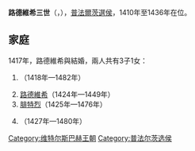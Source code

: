 {{Multiple issues|
{{Expand language|1=en|time=2021-01-10T11:50:10+00:00}}
{{Unreferenced|time=2021-01-10T11:50:10+00:00}}
}}
{{Infobox noble
| name        = 路德維希三世
| image       = Ludwig III. von der Pfalz.jpg
| succession  = 普法爾茨選侯
| reign       = 1410年 — 1436年
| predecessor = [[鲁普雷希特_(德意志)|魯普雷希特三世]]
| successor   = [[路德維希四世_(普法爾茨)|路德維希四世]]
| birth_date  = {{birth date|1378|1|23|df=y}}
| death_date  = {{death date and age|1436|12|30|1378|1|23|df=yes}}
| death_place = [[海德堡|海德堡]]
| noble family= [[維特爾斯巴赫王朝|維特爾斯巴赫王朝]]
| father      = [[鲁普雷希特_(德意志)|德意志的魯普雷希特]]
| mother      = [[紐倫堡的伊莉莎白|紐倫堡的伊莉莎白]]
}}
'''路德維希三世'''（{{lang-de|Ludwig III.}}，{{bd|1378年|1月23日|1436年|12月30日}}），[[普法尔茨统治者列表|普法爾茨選侯]]，1410年至1436年在位。

== 家庭 ==
1417年，路德維希與{{le|薩伏依的瑪蒂爾德|Matilda of Savoy}}結婚，兩人共有3子1女：
# {{le|普法爾茨的梅希蒂爾德|Mechthild of the Palatinate|梅希蒂爾德}}（1418年—1482年）
# [[路德維希四世_(普法爾茨)|路德維希]]（1424年—1449年）
# [[腓特烈一世_(普法爾茨)|腓特烈]]（1425年—1476年）
# {{le|普法爾茨的魯普雷希特 (科隆大主教)|Ruprecht of the Palatinate (Archbishop of Cologne)|魯普雷希特}}（1427年—1480年）

[[Category:维特尔斯巴赫王朝|Category:维特尔斯巴赫王朝]]
[[Category:普法尔茨选侯|Category:普法尔茨选侯]]